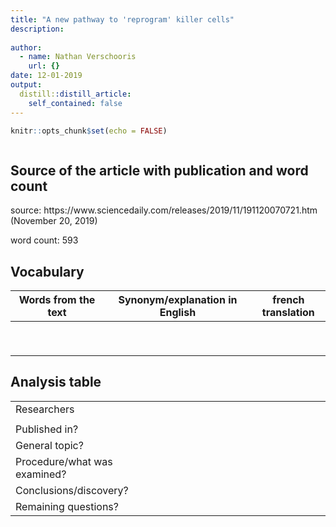 ```yaml
---
title: "A new pathway to 'reprogram' killer cells"
description: 
  
author:
  - name: Nathan Verschooris
    url: {}
date: 12-01-2019
output:
  distill::distill_article:
    self_contained: false
---
```


```r
knitr::opts_chunk$set(echo = FALSE)
```

![]()

## Source of the article with publication and word count

source: https://www.sciencedaily.com/releases/2019/11/191120070721.htm (November 20, 2019)

word count: 593

## Vocabulary 

| Words from the text | Synonym/explanation in English | french translation |
| ------------------- | ------------------------------ | ---------------|
||||
||||
||||
||||
||||
||||
||||
||||
||||


## Analysis table 

|                              |                                                                     |
| ---------------------------- | ------------------------------------------------------------------- |
| Researchers                  | 
|
| Published in?                |                                                   |
| General topic?               |   |
| Procedure/what was examined? |  |
| Conclusions/discovery?       | |
| Remaining questions?         | |




